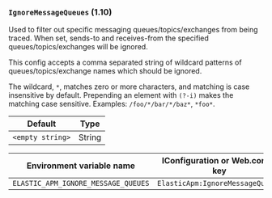 

<div id="config-messaging"></div>

<div id="config-ignore-message-queues"></div>

### `IgnoreMessageQueues` (<DocBadgeAdded tipContent="Added in 1.10">1.10</DocBadgeAdded>)

Used to filter out specific messaging queues/topics/exchanges from being traced. When set, sends-to and receives-from the 
specified queues/topics/exchanges will be ignored.

This config accepts a comma separated string of wildcard patterns of queues/topics/exchange names which should be ignored.

The wildcard, `*`, matches zero or more characters, and matching is case insensitive by default.
Prepending an element with `(?-i)` makes the matching case sensitive.
Examples: `/foo/*/bar/*/baz*`, `*foo*`.

| Default | Type |
|---|---|
| `<empty string>` | String |

| Environment variable name | IConfiguration or Web.config key |
|---|---|
| `ELASTIC_APM_IGNORE_MESSAGE_QUEUES` | `ElasticApm:IgnoreMessageQueues` |

